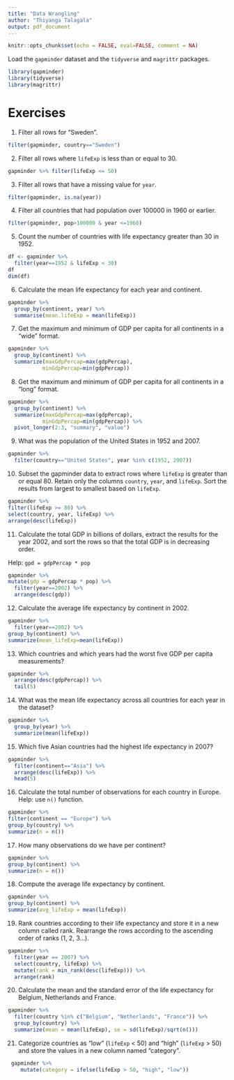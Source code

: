```yaml
---
title: "Data Wrangling"
author: "Thiyanga Talagala"
output: pdf_document
---
```


```r
knitr::opts_chunk$set(echo = FALSE, eval=FALSE, comment = NA)
```


Load the `gapminder` dataset and the `tidyverse` and `magrittr` packages.

```r
library(gapminder)
library(tidyverse)
library(magrittr)
```


# Exercises

1. Filter all rows for "Sweden".

```r
filter(gapminder, country=="Sweden")

```

2. Filter all rows where `lifeExp` is less than or equal to 30.

```r
gapminder %>% filter(lifeExp <= 50)
```

3. Filter all rows that have a missing value for `year`.

```r
filter(gapminder, is.na(year))
```

4. Filter all countries that had population over 100000 in 1960 or earlier.

```r
filter(gapminder, pop>100000 & year <=1960)

```

5. Count the number of countries with life expectancy greater than 30 in 1952.

```r
df <- gapminder %>%
  filter(year==1952 & lifeExp < 30) 
df
dim(df)
```

6. Calculate the mean life expectancy for each year and continent.

```r
gapminder %>%
  group_by(continent, year) %>%
  summarise(mean.lifeExp = mean(lifeExp))

```

7. Get the maximum and minimum of GDP per capita for all continents in a "wide" format.

```r
gapminder %>%
  group_by(continent) %>%
  summarize(maxGdpPercap=max(gdpPercap),
           minGdpPercap=min(gdpPercap))
```

8. Get the maximum and minimum of GDP per capita for all continents in a "long" format.

```r
gapminder %>%
  group_by(continent) %>%
  summarize(maxGdpPercap=max(gdpPercap),
           minGdpPercap=min(gdpPercap)) %>%
  pivot_longer(2:3, "summary", "value")
```

9. What was the population of the United States in 1952 and 2007.

```r
gapminder %>%
  filter(country=="United States", year %in% c(1952, 2007)) 

```

10. Subset the gapminder data to extract rows where `lifeExp` is greater than or equal 80. Retain only the columns `country`, `year`, and `lifeExp`. Sort the results from largest to smallest based on `lifeExp`.

```r
gapminder %>%
filter(lifeExp >= 80) %>%
select(country, year, lifeExp) %>%
arrange(desc(lifeExp))
```

11. Calculate the total GDP in billions of dollars, extract the results for the year 2002, and sort the rows so that the total GDP is in decreasing order.

Help: `gpd = gdpPercap * pop`

```r
gapminder %>%
mutate(gdp = gdpPercap * pop) %>%
  filter(year==2002) %>%
  arrange(desc(gdp))
```

12. Calculate the average life expectancy by continent in 2002.

```r
gapminder %>%
  filter(year==2002) %>%
group_by(continent) %>%
summarize(mean_lifeExp=mean(lifeExp))
```

13. Which countries and which years had the worst five GDP per capita measurements?

```r
gapminder %>%
  arrange(desc(gdpPercap)) %>%
  tail(5)

```

14. What was the mean life expectancy across all countries for each year in the dataset?

```r
gapminder %>%
  group_by(year) %>%
  summarize(mean(lifeExp))
```

15. Which five Asian countries had the highest life expectancy in 2007?

```r
gapminder %>%
  filter(continent=="Asia") %>%
  arrange(desc(lifeExp)) %>%
  head(5)
```

16. Calculate the total number of observations for each country in Europe. Help: use `n()` function.

```r
gapminder %>%
filter(continent == "Europe") %>%
group_by(country) %>%
summarize(n = n())
```

17. How many observations do we have per continent?

```r
gapminder %>%
group_by(continent) %>%
summarize(n = n())
```

18. Compute the average life expectancy by
continent.

```r
gapminder %>%
group_by(continent) %>%
summarize(avg_lifeExp = mean(lifeExp))

```

19. Rank countries according to their life expectancy and store it in a new column called rank. Rearrange the rows according to the ascending order of ranks (1, 2, 3...).


```r
gapminder %>% 
  filter(year == 2007) %>% 
  select(country, lifeExp) %>% 
  mutate(rank = min_rank(desc(lifeExp))) %>%
  arrange(rank)
```

20. Calculate the mean and the standard error of the life expectancy for Belgium, Netherlands and France.

```r
gapminder %>% 
  filter(country %in% c("Belgium", "Netherlands", "France")) %>%
  group_by(country) %>%
  summarize(mean = mean(lifeExp), se = sd(lifeExp)/sqrt(n()))
```

21. Categorize countries as "low" (`lifeExp` < 50) and "high" (`lifeExp` > 50) and store the values in a new column named "category".
 
```r
 gapminder %>%
    mutate(category = ifelse(lifeExp > 50, "high", "low")) 
```